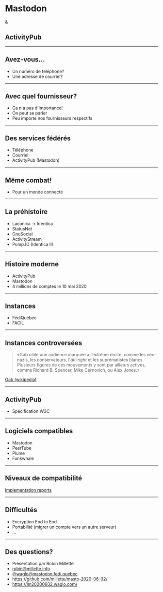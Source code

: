 <Head>
  <title>Mastodon, mais encore?</title>
</Head>

# Mastodon
&
## ActivityPub


---

## Avez-vous...

<Steps>

* Un numéro de téléphone?
* Une adresse de courriel?

</Steps>

---



## Avec quel fournisseur?

* Ça n'a pas d'importance!
* On peut se parler
* Peu importe nos fournisseurs respectifs


---


## Des services fédérés

* Téléphone
* Courriel
* ActivityPub (Mastodon)

---

## Même combat!

* Pour un monde connecté

---

## La préhistoire

* Laconica -> Identica
* StatusNet
* GnuSocial
* ActivityStream
* Pump.IO (Identica II)


---

## Histoire moderne

* ActivityPub
* Mastodon
* 4 millions de comptes le 10 mai 2020


---

## Instances

* FédiQuébec
* FACIL



---

## Instances controversées

> «Gab cible une audience marquée à l’extrême droite, comme les néo-nazis, les conservateurs, l'*alt-right* et les suprématistes blancs. Plusieurs figures de ces mouvements y sont par ailleurs actives, comme Richard B. Spencer, Mike Cernovich, ou Alex Jones.»

[Gab (wikipedia)]

---

## ActivityPub

* Spécification W3C


---

## Logiciels compatibles

* Mastodon
* PeerTube
* Plume
* Funkwhale


---

## Niveaux de compatibilité

[Implementation reports]

---

## Difficultés

* Encryption End to End
* Portabilité (migrer un compte vers un autre serveur)
* ...


---

## Des questions?

* Présentation par Robin Millette
* robin@millette.info
* @waglo@mastodon.fedi.quebec
* https://github.com/millette/masto-2020-06-02/
* https://lm20200602.waglo.com/


[Mastodon]: <https://joinmastodon.org/>
[ActivityPub]: <https://activitypub.rocks/>
[W3C Recommendation]: <https://www.w3.org/TR/activitypub/>
[Implementation reports]: <https://activitypub.rocks/implementation-report/>
[FédiQuébec]: <https://mastodon.fedi.quebec/>
[FACIL]: <https://jasette.facil.services/>
[Laconica, ou comment communiquer un p'tit peu, mais souvent]: <https://www.youtube.com/watch?v=XDmS5qV-cKY>
[12e anniveraire]: <https://fediverse.party/en/post/fediverse-12-years-in-2020>
[GNU social]: <https://www.gnu.org/software/social/>
[4 millons]: <https://bitcoinhackers.org/@mastodonusercount/104143808816528050>
[MS]: <https://mastodon.social/>
[MS2]: <https://mastodon.online/about>
[Pick]: <https://instances.social/>
[Gab]: <https://gab.com/>
[Gab (wikipedia)]: <https://fr.wikipedia.org/wiki/Gab_(r%C3%A9seau_social)>
[PeerTube]: <https://peer.tube/>
[Plume]: <https://joinplu.me/>
[Funkwhale]: <https://funkwhale.audio/>
[Explore Fediverse Software]: <https://fediverse.party/en/miscellaneous>
[Explore Fediverse Tools]: <https://fediverse.party/en/tools>
[Awesome ActivityPub]: <https://github.com/BasixKOR/awesome-activitypub>
[SocialHub]: <https://socialhub.activitypub.rocks/>
